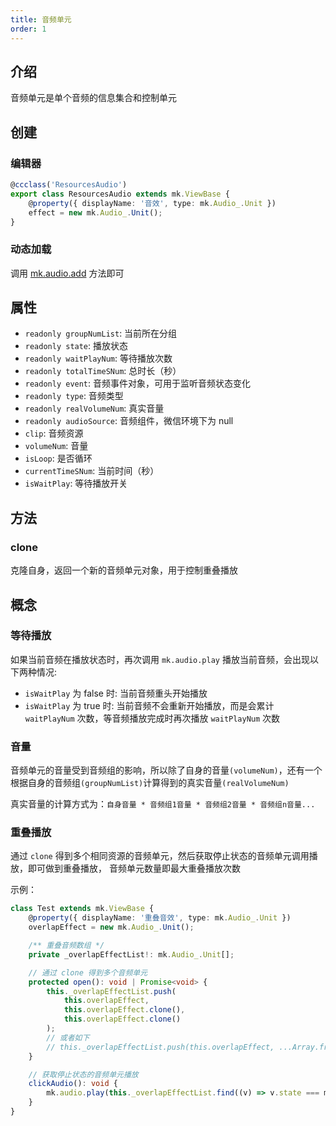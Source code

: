 ```yaml
---
title: 音频单元
order: 1
---
```


## 介绍

音频单元是单个音频的信息集合和控制单元

## 创建

### 编辑器

```ts
@ccclass('ResourcesAudio')
export class ResourcesAudio extends mk.ViewBase {
    @property({ displayName: '音效', type: mk.Audio_.Unit })
    effect = new mk.Audio_.Unit();
}
```

### 动态加载

调用 [mk.audio.add](./manage#方法/add) 方法即可

## 属性

-   `readonly groupNumList`: 当前所在分组
-   `readonly state`: 播放状态
-   `readonly waitPlayNum`: 等待播放次数
-   `readonly totalTimeSNum`: 总时长（秒）
-   `readonly event`: 音频事件对象，可用于监听音频状态变化
-   `readonly type`: 音频类型
-   `readonly realVolumeNum`: 真实音量
-   `readonly audioSource`: 音频组件，微信环境下为 null
-   `clip`: 音频资源
-   `volumeNum`: 音量
-   `isLoop`: 是否循环
-   `currentTimeSNum`: 当前时间（秒）
-   `isWaitPlay`: 等待播放开关

## 方法

### clone

克隆自身，返回一个新的音频单元对象，用于控制重叠播放

## 概念

### 等待播放

如果当前音频在播放状态时，再次调用 `mk.audio.play` 播放当前音频，会出现以下两种情况:

-   `isWaitPlay` 为 false 时: 当前音频重头开始播放
-   `isWaitPlay` 为 true 时: 当前音频不会重新开始播放，而是会累计 `waitPlayNum` 次数，等音频播放完成时再次播放 `waitPlayNum` 次数

### 音量

音频单元的音量受到音频组的影响，所以除了自身的音量`(volumeNum)`，还有一个根据自身的音频组`(groupNumList)`计算得到的真实音量`(realVolumeNum)`

真实音量的计算方式为：`自身音量 * 音频组1音量 * 音频组2音量 * 音频组n音量...`

### 重叠播放

通过 `clone` 得到多个相同资源的音频单元，然后获取停止状态的音频单元调用播放，即可做到重叠播放，
音频单元数量即最大重叠播放次数

示例：

```ts
class Test extends mk.ViewBase {
    @property({ displayName: '重叠音效', type: mk.Audio_.Unit })
    overlapEffect = new mk.Audio_.Unit();

    /** 重叠音频数组 */
    private _overlapEffectList!: mk.Audio_.Unit[];

    // 通过 clone 得到多个音频单元
    protected open(): void | Promise<void> {
        this._overlapEffectList.push(
            this.overlapEffect,
            this.overlapEffect.clone(),
            this.overlapEffect.clone()
        );
        // 或者如下
        // this._overlapEffectList.push(this.overlapEffect, ...Array.from({ length: 2 }, (v, k) => this.overlapEffect.clone()));
    }

    // 获取停止状态的音频单元播放
    clickAudio(): void {
        mk.audio.play(this._overlapEffectList.find((v) => v.state === mk.Audio_.State.Stop)!);
    }
}
```
